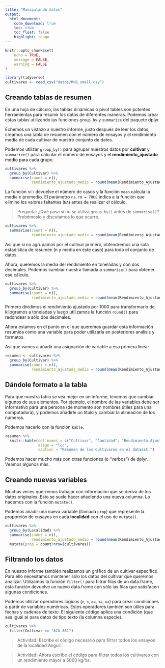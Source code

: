 ```yaml
---
title: "Manipulando datos"
output: 
  html_document:
    code_download: true
    toc: true
    toc_float: false
    highlight: tango
---
```


```r
knitr::opts_chunk$set(
	echo = TRUE,
	message = FALSE,
	warning = FALSE
)

library(tidyverse)
cultivares <- read_csv("datos/RNG_small.csv")
```

## Creando tablas de resumen

En una hoja de cálculo, las tablas dinámicas o pivot tables son potentes herramientas para resumir los datos de diferentes maneras. Podemos crear estas tablas utilizando las funciones `group_by` y `summarize` del paquete dplyr. 

Echemos un vistazo a nuestro informe, justo después de leer los datos, creamos una tabla de resumen con el número de ensayos y el rendimiento media de cada cultivar de nuestro conjunto de datos.

Podemos utilizar `group_by()` para agrupar nuestros datos por **cultivar** y `summarize()` para calcular el número de ensayos y el **rendimiento_ajustado** medio para cada grupo.

```r

cultivares %>% 
  group_by(Cultivar) %>% 
  summarise(count = n(),
            rendimiento_ajustado_medio = round(mean(Rendimiento_Ajustado, na.rm = TRUE), 2))

```

La función `n()` devuelve el número de casos y la función `mean` calcula la media o promedio. El parámetro `na.rm = TRUE` indica a la función que elimine los valores faltantes (`NA`) antes de realizar el cálculo.

> Pregunta: ¿Qué pasa si no se utiliza `group_by()` antes de `summarise()`? Probémoslo y discutamos lo que ocurre.

```r
cultivares %>% 
  summarise(count = n(),
            rendimiento_ajustado_medio = round(mean(Rendimiento_Ajustado, na.rm = TRUE), 2))
```

Así que si no agrupamos por el cultivar primero, obtendremos una sola estadística de resumen (n y media en este caso) para todo el conjunto de datos.

Ahora, queremos la media del rendimiento en toneladas y con dos decimales. Podemos cambiar nuestra llamada a `summarise()` para obtener ese cálculo.  

```r
cultivares %>% 
  group_by(Cultivar) %>% 
  summarise(count = n(),
            rendimiento_ajustado_medio = round(mean(Rendimiento_Ajustado/1000, na.rm = TRUE), 2))

```

Primero dividimos el rendimiento ajustado por 1000 para transformarlo de kilogramos a toneladas y luego utilizamos la función `round()` para redondear a sólo dos decimales.

Ahora estamos en el punto en el que queremos guardar esta información resumida como una variable para poder utilizarla en posteriores análisis y formatos.

Así que vamos a añadir una asignación de variable a esa primera línea:

```r
resumen <- cultivares %>% 
  group_by(Cultivar) %>% 
  summarise(count = n(),
            rendimiento_ajustado_medio = round(mean(Rendimiento_Ajustado/1000, na.rm = TRUE), 2))
```

## Dándole formato a la tabla

Para que nuestra tabla se vea mejor en un informe, tenemos que cambiar algunos de sus elementos. Por ejemplo, el nombre de las variables debe ser informativo para una persona (de momento son nombres útiles para una computadora), y podemos añadirle un título y cambiar la alineación de los números.

Podemos hacerlo con la función `kable`.

```r
resumen %>% 
  knitr::kable(col.names = c("Cultivar", "Cantidad", "Rendimiento Ajustado Medio"),
               align = "lcc",
               caption = "Resumen de los Cultivares en el dataset.")
```

Podemos hacer mucho más con otras funciones (o "verbos") de dplyr. Veamos algunos más.

## Creando nuevas variables

Muchas veces querremos trabajar con información que se deriva de los datos originales. Esto se suele hacer añadiendo una nueva columna. Lo hacemos con la función `mutate()`.

Podemos añadir una nueva variable (llamada `prop`) que represente la proporción de ensayos en cada **localidad** con el uso de `mutate()`. 

```r

cultivares %>% 
  group_by(Localidad) %>% 
  summarise(count = n(),
            rendimiento_ajustado_medio = round(mean(Rendimiento_Ajustado, na.rm = TRUE), 2)) %>%
  mutate(prop = count/nrow(cultivares))

```

## Filtrando los datos

En nuestro informe también realizamos un gráfico de un cultivar específico. Para ello necesitamos mantener sólo los datos del cultivar que queremos analizar.  Utilizamos la función `filter()` para filtrar filas de un data.frame, esta función devuelve un nuevo data.frame con sólo las filas que satisfacen algunas condiciones.

Podemos utilizar operadores lógicos (`>`, `<`, `>=`, `<=`, `==`) para crear condiciones a partir de variables numéricas. Estos operadores también son útiles para fechas y cadenas de texto. El siguiente código aplica una condición (que sea igual a) para datos de tipo texto (la columna especie).

```r
cultivares %>% 
  filter(Cultivar == "ACA 861")
```

> Actividad: Escribe el código necesario para filtrar todos los ensayos de la localidad Anguil.

> Actividad: Ahora escribe el código para filtrar todos los cultivares con un rendimiento mayor a 5000 kg/ha.

